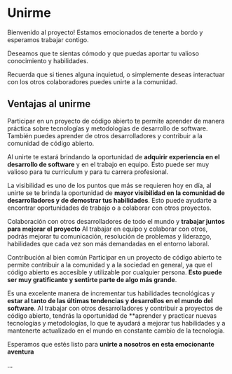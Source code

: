 # Unirme

Bienvenido al proyecto! Estamos emocionados de tenerte a bordo y esperamos trabajar contigo.

Deseamos que te sientas cómodo y que puedas aportar tu valioso conocimiento y habilidades.

Recuerda que si tienes alguna inquietud, o simplemente deseas interactuar con los otros colaboradores puedes unirte a la comunidad. 

## Ventajas al unirme

Participar en un proyecto de código abierto te permite aprender de manera práctica sobre tecnologías y metodologías de desarrollo de software. También puedes aprender de otros desarrolladores y contribuir a la comunidad de código abierto.

Al unirte te estará brindando la oportunidad de **adquirir experiencia en el desarrollo de software** y en el trabajo en equipo. Esto puede ser muy valioso para tu currículum y para tu carrera profesional.

La visibilidad es uno de los puntos que más se requieren hoy en día, al unirte se te brinda la oportunidad de **mayor visibilidad en la comunidad de desarrolladores y de demostrar tus habilidades**. Esto puede ayudarte a encontrar oportunidades de trabajo o a colaborar con otros proyectos.

Colaboración con otros desarrolladores de todo el mundo y **trabajar juntos para mejorar el proyecto** Al trabajar en equipo y colaborar con otros, podrás mejorar tu comunicación, resolución de problemas y liderazgo, habilidades que cada vez son más demandadas en el entorno laboral. 

Contribución al bien común Participar en un proyecto de código abierto te permite contribuir a la comunidad y a la sociedad en general, ya que el código abierto es accesible y utilizable por cualquier persona. **Esto puede ser muy gratificante y sentirte parte de algo más grande**.

Es una excelente manera de incrementar tus habilidades tecnológicas y **estar al tanto de las últimas tendencias y desarrollos en el mundo del software**. Al trabajar con otros desarrolladores y contribuir a proyectos de código abierto, tendrás la oportunidad de **aprender y practicar nuevas tecnologías y metodologías, lo que te ayudará a mejorar tus habilidades y a mantenerte actualizado en el mundo en constante cambio de la tecnología. 


Esperamos que estés listo para **unirte a nosotros en esta emocionante aventura**

...
